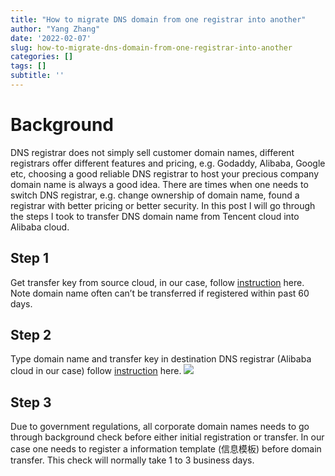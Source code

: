 ```yaml
---
title: "How to migrate DNS domain from one registrar into another"
author: "Yang Zhang"
date: '2022-02-07'
slug: how-to-migrate-dns-domain-from-one-registrar-into-another
categories: []
tags: []
subtitle: ''
---
```


# Background
DNS registrar does not simply sell customer domain names, different registrars offer different features and pricing, e.g. Godaddy, Alibaba, Google etc, choosing a good reliable DNS registrar to host your precious company domain name is always a good idea. There are times when one needs to switch DNS registrar, e.g. change ownership of domain name, found a registrar with better pricing or better security. In this post I will go through the steps I took to transfer DNS domain name from Tencent cloud into Alibaba cloud.

## Step 1

Get transfer key from source cloud, in our case, follow
[instruction](https://cloud.tencent.com/document/product/242/9691) here.
Note domain name often can't be transferred if registered within past 60 days.

## Step 2
Type domain name and transfer key in destination DNS registrar (Alibaba cloud in our case) follow 
[instruction](https://wanwang.aliyun.com/domain/transfers) here.
![](DNS_transfer.png)

## Step 3
Due to government regulations, all corporate domain names needs to go through background check before either initial registration or transfer. In our case one needs to register a information template (信息模板) before domain transfer.
This check will normally take 1 to 3 business days.